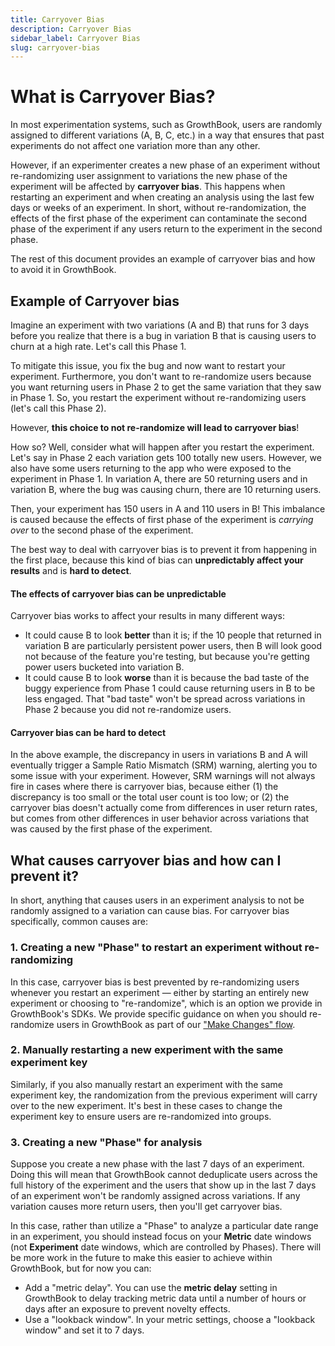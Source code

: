```yaml
---
title: Carryover Bias
description: Carryover Bias
sidebar_label: Carryover Bias
slug: carryover-bias
---
```


# What is Carryover Bias?

In most experimentation systems, such as GrowthBook, users are randomly assigned to different variations (A, B, C, etc.) in a way that ensures that past experiments do not affect one variation more than any other.

However, if an experimenter creates a new phase of an experiment without re-randomizing user assignment to variations the new phase of the experiment will be affected by **carryover bias**. This happens when restarting an experiment and when creating an analysis using the last few days or weeks of an experiment. In short, without re-randomization, the effects of the first phase of the experiment can contaminate the second phase of the experiment if any users return to the experiment in the second phase.

The rest of this document provides an example of carryover bias and how to avoid it in GrowthBook.

## Example of Carryover bias

Imagine an experiment with two variations (A and B) that runs for 3 days before you realize that there is a bug in variation B that is causing users to churn at a high rate. Let's call this Phase 1.

To mitigate this issue, you fix the bug and now want to restart your experiment. Furthermore, you don't want to re-randomize users because you want returning users in Phase 2 to get the same variation that they saw in Phase 1. So, you restart the experiment without re-randomizing users (let's call this Phase 2).

However, **this choice to not re-randomize will lead to carryover bias**!

How so? Well, consider what will happen after you restart the experiment. Let's say in Phase 2 each variation gets 100 totally new users. However, we also have some users returning to the app who were exposed to the experiment in Phase 1. In variation A, there are 50 returning users and in variation B, where the bug was causing churn, there are 10 returning users.

Then, your experiment has 150 users in A and 110 users in B! This imbalance is caused because the effects of first phase of the experiment is _carrying over_ to the second phase of the experiment.

The best way to deal with carryover bias is to prevent it from happening in the first place, because this kind of bias can **unpredictably affect your results** and is **hard to detect**.

#### The effects of carryover bias can be unpredictable

Carryover bias works to affect your results in many different ways:

- It could cause B to look **better** than it is; if the 10 people that returned in variation B are particularly persistent power users, then B will look good not because of the feature you're testing, but because you're getting power users bucketed into variation B.
- It could cause B to look **worse** than it is because the bad taste of the buggy experience from Phase 1 could cause returning users in B to be less engaged. That "bad taste" won't be spread across variations in Phase 2 because you did not re-randomize users.

#### Carryover bias can be hard to detect

In the above example, the discrepancy in users in variations B and A will eventually trigger a Sample Ratio Mismatch (SRM) warning, alerting you to some issue with your experiment. However, SRM warnings will not always fire in cases where there is carryover bias, because either (1) the discrepancy is too small or the total user count is too low; or (2) the carryover bias doesn't actually come from differences in user return rates, but comes from other differences in user behavior across variations that was caused by the first phase of the experiment.

## What causes carryover bias and how can I prevent it?

In short, anything that causes users in an experiment analysis to not be randomly assigned to a variation can cause bias. For carryover bias specifically, common causes are:

### 1. Creating a new "Phase" to restart an experiment without re-randomizing

In this case, carryover bias is best prevented by re-randomizing users whenever you restart an experiment — either by starting an entirely new experiment or choosing to "re-randomize", which is an option we provide in GrowthBook's SDKs. We provide specific guidance on when you should re-randomize users in GrowthBook as part of our ["Make Changes" flow](/app/making-experiment-changes).

### 2. Manually restarting a new experiment with the same experiment key

Similarly, if you also manually restart an experiment with the same experiment key, the randomization from the previous experiment will carry over to the new experiment. It's best in these cases to change the experiment key to ensure users are re-randomized into groups.

### 3. Creating a new "Phase" for analysis

Suppose you create a new phase with the last 7 days of an experiment. Doing this will mean that GrowthBook cannot deduplicate users across the full history of the experiment and the users that show up in the last 7 days of an experiment won't be randomly assigned across variations. If any variation causes more return users, then you'll get carryover bias.

In this case, rather than utilize a "Phase" to analyze a particular date range in an experiment, you should instead focus on your **Metric** date windows (not **Experiment** date windows, which are controlled by Phases). There will be more work in the future to make this easier to achieve within GrowthBook, but for now you can:

- Add a "metric delay". You can use the **metric delay** setting in GrowthBook to delay tracking metric data until a number of hours or days after an exposure to prevent novelty effects.
- Use a "lookback window". In your metric settings, choose a "lookback window" and set it to 7 days.
